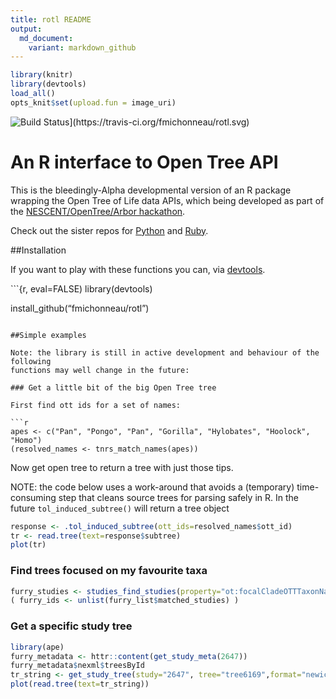 ```yaml
---
title: rotl README
output:
  md_document:
    variant: markdown_github
---
```



```r
library(knitr)
library(devtools)
load_all()
opts_knit$set(upload.fun = image_uri)

```

![Build Status](https://travis-ci.org/fmichonneau/rotl.svg)](https://travis-ci.org/fmichonneau/rotl.svg)

# An R interface to Open Tree API

This is the bleedingly-Alpha developmental version of an R package wrapping the
Open Tree of Life data APIs, which being developed as part of the
[NESCENT/OpenTree/Arbor
hackathon](http://blog.opentreeoflife.org/2014/06/11/apply-for-tree-for-all-a-hackathon-to-access-opentree-resources/).

Check out the sister repos for
[Python](https://github.com/OpenTreeOfLife/opentree-interfaces/tree/master/python)
and [Ruby](https://github.com/SpeciesFileGroup/bark). 

##Installation

If you want to play with these functions you can, via
[devtools](https://github.com/hadley/devtools).

```{r, eval=FALSE)
library(devtools)

install_github("fmichonneau/rotl")
```

##Simple examples

Note: the library is still in active development and behaviour of the following
functions may well change in the future:

### Get a little bit of the big Open Tree tree

First find ott ids for a set of names:

```r
apes <- c("Pan", "Pongo", "Pan", "Gorilla", "Hylobates", "Hoolock", "Homo")
(resolved_names <- tnrs_match_names(apes))
```
Now get open tree to return a tree with just those tips. 

NOTE: the code below uses a work-around that avoids a (temporary) time-consuming step that cleans source trees for parsing safely in R. In the future `tol_induced_subtree()` will return a tree object

```r
response <- .tol_induced_subtree(ott_ids=resolved_names$ott_id)
tr <- read.tree(text=response$subtree)
plot(tr)
```


### Find trees focused on my favourite taxa

```r
furry_studies <- studies_find_studies(property="ot:focalCladeOTTTaxonName", value="Mammalia")
( furry_ids <- unlist(furry_list$matched_studies) )

```

### Get a specific study tree
```r
library(ape)
furry_metadata <- httr::content(get_study_meta(2647))
furry_metadata$nexml$treesById
tr_string <- get_study_tree(study="2647", tree="tree6169",format="newick")
plot(read.tree(text=tr_string))
```
